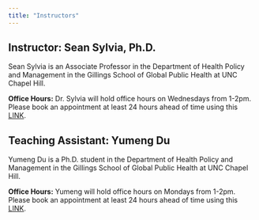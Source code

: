 ```yaml
---
title: "Instructors"
---
```


## Instructor: Sean Sylvia, Ph.D.

Sean Sylvia is an Associate Professor in the Department of Health Policy and Management in the Gillings School of Global Public Health at UNC Chapel Hill.

**Office Hours:** Dr. Sylvia will hold office hours on Wednesdays from 1-2pm. Please book an appointment at least 24 hours ahead of time using this [LINK](https://calendly.com/sean-sylvia/hpm-883-office-hours).

## Teaching Assistant: Yumeng Du

Yumeng Du is a Ph.D. student in the Department of Health Policy and Management in the Gillings School of Global Public Health at UNC Chapel Hill.

**Office Hours:** Yumeng will hold office hours on Mondays from 1-2pm. Please book an appointment at least 24 hours ahead of time using this [LINK](https://calendly.com/duyumeng960/30min?month=2025-01&date=2025-01-13).
